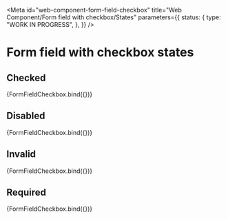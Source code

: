 <!-- @license CC0-1.0 -->


<Meta
  id="web-component-form-field-checkbox"
  title="Web Component/Form field with checkbox/States"
  parameters={{
    status: {
      type: "WORK IN PROGRESS",
    },
  }}
/>

# Form field with checkbox states

## Checked

<Canvas>
  <Story
    name="checked"
    args={{
      checked: true,
      label: "I agree",
    }}
  >
    {FormFieldCheckbox.bind({})}
  </Story>
</Canvas>

## Disabled

<Canvas>
  <Story
    name="disabled"
    args={{
      disabled: true,
      label: "I agree",
    }}
  >
    {FormFieldCheckbox.bind({})}
  </Story>
</Canvas>

## Invalid

<Canvas>
  <Story
    name="invalid"
    args={{
      invalid: true,
      label: "I agree",
    }}
  >
    {FormFieldCheckbox.bind({})}
  </Story>
</Canvas>

## Required

<Canvas>
  <Story
    name="required"
    args={{
      required: true,
      label: "I agree",
    }}
  >
    {FormFieldCheckbox.bind({})}
  </Story>
</Canvas>
